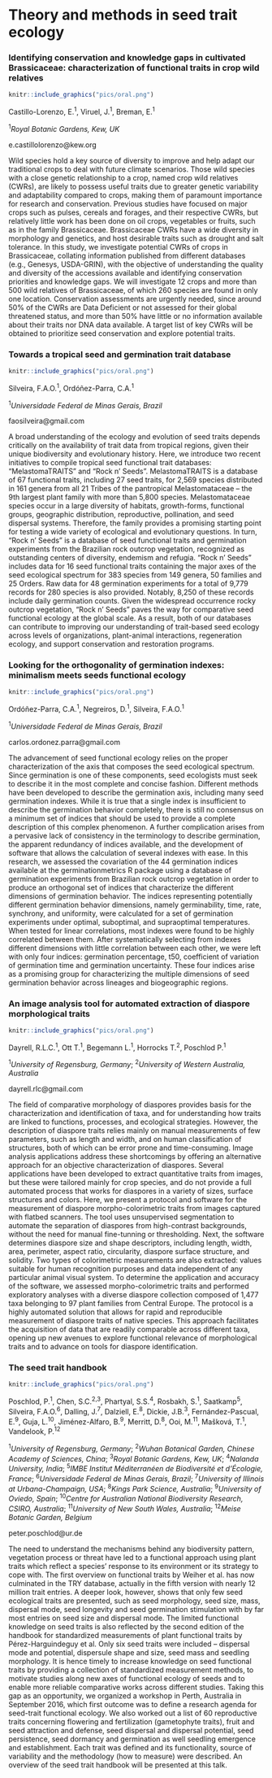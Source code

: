 # Theory and methods in seed trait ecology

\cleardoublepage

### Identifying conservation and knowledge gaps in cultivated Brassicaceae: characterization of functional traits in crop wild relatives

```r
knitr::include_graphics("pics/oral.png")
```

Castillo-Lorenzo, E.^1^, Viruel, J.^1^, Breman, E.^1^

^1^*Royal Botanic Gardens, Kew, UK*

e.castillolorenzo@kew.org

Wild species hold a key source of diversity to improve and help adapt our traditional crops to deal with future climate scenarios. Those wild species with a close genetic relationship to a crop, named crop wild relatives (CWRs), are likely to possess useful traits due to greater genetic variability and adaptability compared to crops, making them of paramount importance for research and conservation. Previous studies have focused on major crops such as pulses, cereals and forages, and their respective CWRs, but relatively little work has been done on oil crops, vegetables or fruits, such as in the family Brassicaceae. Brassicaceae CWRs have a wide diversity in morphology and genetics, and host desirable traits such as drought and salt tolerance. In this study, we investigate potential CWRs of crops in Brassicaceae, collating information published from different databases (e.g., Genesys, USDA-GRIN), with the objective of understanding the quality and diversity of the accessions available and identifying conservation priorities and knowledge gaps. We will investigate 12 crops and more than 500 wild relatives of Brassicaceae, of which 260 species are found in only one location. Conservation assessments are urgently needed, since around 50% of the CWRs are Data Deficient or not assessed for their global threatened status, and more than 50% have little or no information available about their traits nor DNA data available. A target list of key CWRs will be obtained to prioritize seed conservation and explore potential traits.    

\newpage

### Towards a tropical seed and germination trait database

```r
knitr::include_graphics("pics/oral.png")
```

Silveira, F.A.O.^1^, Ordóñez-Parra, C.A.^1^

^1^*Universidade Federal de Minas Gerais, Brazil*

faosilveira@gmail.com

A broad understanding of the ecology and evolution of seed traits depends critically on the availability of trait data from tropical regions, given their unique biodiversity and evolutionary history. Here, we introduce two recent initiatives to compile tropical seed functional trait databases: “MelastomaTRAITS” and “Rock n’ Seeds”. MelastomaTRAITS is a database of 67 functional traits, including 27 seed traits, for 2,569 species distributed in 161 genera from all 21 Tribes of the pantropical Melastomataceae – the 9th largest plant family with more than 5,800 species. Melastomataceae species occur in a large diversity of habitats, growth-forms, functional groups, geographic distribution, reproductive, pollination, and seed dispersal systems. Therefore, the family provides a promising starting point for testing a wide variety of ecological and evolutionary questions. In turn, “Rock n' Seeds” is a database of seed functional traits and germination experiments from the Brazilian rock outcrop vegetation, recognized as outstanding centers of diversity, endemism and refugia. “Rock n' Seeds” includes data for 16 seed functional traits containing the major axes of the seed ecological spectrum for 383 species from 149 genera, 50 families and 25 Orders. Raw data for 48 germination experiments for a total of 9,779 records for 280 species is also provided. Notably, 8,250 of these records include daily germination counts. Given the widespread occurrence rocky outcrop vegetation, “Rock n’ Seeds” paves the way for comparative seed functional ecology at the global scale. As a result, both of our databases can contribute to improving our understanding of trait-based seed ecology across levels of organizations, plant-animal interactions, regeneration ecology, and support conservation and restoration programs. 

\newpage

### Looking for the orthogonality of germination indexes: minimalism meets seeds functional ecology

```r
knitr::include_graphics("pics/oral.png")
```

Ordóñez-Parra, C.A.^1^, Negreiros, D.^1^, Silveira, F.A.O.^1^

^1^*Universidade Federal de Minas Gerais, Brazil*

carlos.ordonez.parra@gmail.com

The advancement of seed functional ecology relies on the proper characterization of the axis that composes the seed ecological spectrum. Since germination is one of these components, seed ecologists must seek to describe it in the most complete and concise fashion. Different methods have been developed to describe the germination axis, including many seed germination indexes. While it is true that a single index is insufficient to describe the germination behavior completely, there is still no consensus on a minimum set of indices that should be used to provide a complete description of this complex phenomenon. A further complication arises from a pervasive lack of consistency in the terminology to describe germination, the apparent redundancy of indices available, and the development of software that allows the calculation of several indexes with ease. In this research, we assessed the covariation of the 44 germination indices available at the germinationmetrics R package using a database of germination experiments from Brazilian rock outcrop vegetation in order to produce an orthogonal set of indices that characterize the different dimensions of germination behavior. The indices representing potentially different germination behavior dimensions, namely germinability, time, rate, synchrony, and uniformity, were calculated for a set of germination experiments under optimal, suboptimal, and supraoptimal temperatures. When tested for linear correlations, most indexes were found to be highly correlated between them. After systematically selecting from indexes different dimensions with little correlation between each other, we were left with only four indices: germination percentage, t50, coefficient of variation of germination time and germination uncertainty. These four indices arise as a promising group for characterizing the multiple dimensions of seed germination behavior across lineages and biogeographic regions.

\newpage

### An image analysis tool for automated extraction of diaspore morphological traits

```r
knitr::include_graphics("pics/oral.png")
```

Dayrell, R.L.C.^1^, Ott T.^1^, Begemann L.^1^, Horrocks T.^2^, Poschlod P.^1^

^1^*University of Regensburg, Germany*; ^2^*University of Western Australia, Australia*

dayrell.rlc@gmail.com

The field of comparative morphology of diaspores provides basis for the characterization and identification of taxa, and for understanding how traits are linked to functions, processes, and ecological strategies. However, the description of diaspore traits relies mainly on manual measurements of few parameters, such as length and width, and on human classification of structures, both of which can be error prone and time-consuming. Image analysis applications address these shortcomings by offering an alternative approach for an objective characterization of diaspores. Several applications have been developed to extract quantitative traits from images, but these were tailored mainly for crop species, and do not provide a full automated process that works for diaspores in a variety of sizes, surface structures and colors. Here, we present a protocol and software for the measurement of diaspore morpho-colorimetric traits from images captured with flatbed scanners. The tool uses unsupervised segmentation to automate the separation of diaspores from high-contrast backgrounds, without the need for manual fine-tunning or thresholding. Next, the software determines diaspore size and shape descriptors, including length, width, area, perimeter, aspect ratio, circularity, diaspore surface structure, and solidity. Two types of colorimetric measurements are also extracted: values suitable for human recognition purposes and data independent of any particular animal visual system. To determine the application and accuracy of the software, we assessed morpho-colorimetric traits and performed exploratory analyses with a diverse diaspore collection composed of 1,477 taxa belonging to 97 plant families from Central Europe. The protocol is a highly automated solution that allows for rapid and reproducible measurement of diaspore traits of native species. This approach facilitates the acquisition of data that are readily comparable across different taxa, opening up new avenues to explore functional relevance of morphological traits and to advance on tools for diaspore identification.

\newpage

### The seed trait handbook

```r
knitr::include_graphics("pics/oral.png")
```

Poschlod, P.^1^, Chen, S.C.^2,3^, Phartyal, S.S.^4^, Rosbakh, S.^1^, Saatkamp^5^, Silveira, F.A.O.^6^, Dalling, J.^7^, Dalziell, E.^8^, Dickie, J.B.^3^, Fernández-Pascual, E.^9^, Guja, L.^10^, Jiménez-Alfaro, B.^9^, Merritt, D.^8^, Ooi, M.^11^, Mašková, T.^1^, Vandelook, P.^12^

^1^*University of Regensburg, Germany*; ^2^*Wuhan Botanical Garden, Chinese Academy of Sciences, China*; ^3^*Royal Botanic Gardens, Kew, UK*; ^4^*Nalanda University, India*; ^5^*IMBE Institut Méditerranéen de Biodiversité et d’Écologie, France*; ^6^*Universidade Federal de Minas Gerais, Brazil*; ^7^*University of Illinois at Urbana-Champaign, USA*; ^8^*Kings Park Science, Australia*; ^9^*University of Oviedo, Spain*; ^10^*Centre for Australian National Biodiversity Research, CSIRO, Australia*; ^11^*University of New South Wales, Australia*; ^12^*Meise Botanic Garden, Belgium*

peter.poschlod@ur.de

The need to understand the mechanisms behind any biodiversity pattern, vegetation process or threat have led to a functional approach using plant traits which reflect a species’ response to its environment or its strategy to cope with. The first overview on functional traits by Weiher et al. has now culminated in the TRY database, actually in the fifth version with nearly 12 million trait entries. A deeper look, however, shows that only few seed ecological traits are presented, such as seed morphology, seed size, mass, dispersal mode, seed longevity and seed germination stimulation with by far most entries on seed size and dispersal mode. The limited functional knowledge on seed traits is also reflected by the second edition of the handbook for standardized measurements of plant functional traits by Pérez-Harguindeguy et al. Only six seed traits were included – dispersal mode and potential, dispersule shape and size, seed mass and seedling morphology. It is hence timely to increase knowledge on seed functional traits by providing a collection of standardized measurement methods, to motivate studies along new axes of functional ecology of seeds and to enable more reliable comparative works across different studies. Taking this gap as an opportunity, we organized a workshop in Perth, Australia in September 2016, which first outcome was to define a research agenda for seed-trait functional ecology. We also worked out a list of 60 reproductive traits concerning flowering and fertilization (gametophyte traits), fruit and seed attraction and defense, seed dispersal and dispersal potential, seed persistence, seed dormancy and germination as well seedling emergence and establishment. Each trait was defined and its functionality, source of variability and the methodology (how to measure) were described. An overview of the seed trait handbook will be presented at this talk.